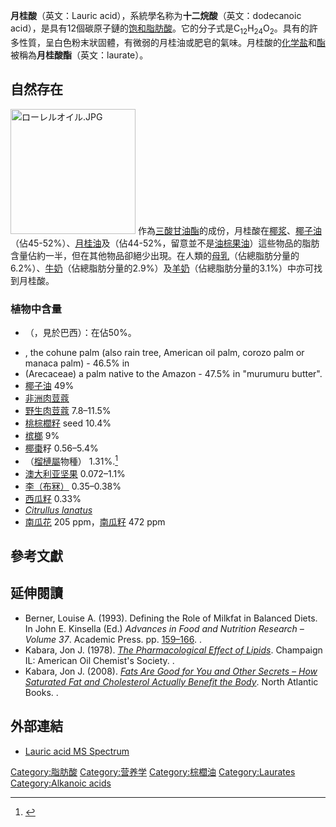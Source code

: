 {{chembox
| Verifiedfields = changed
| Watchedfields = changed
| verifiedrevid = 417697408
| ImageFile = Lauric acid.svg
| ImageSize = 
| ImageName = Skeletal formula of lauric acid
| ImageFile2 = Lauric-acid-3D-balls.png
| ImageSize1 = 
| ImageName1 = Ball-and-stick model of lauric acid
| IUPACName = Dodecanoic acid
|OtherNames=十二(烷)酸、''n''-Dodecanoic acid, Dodecylic acid, Dodecoic acid, 
Laurostearic acid, Vulvic acid, 1-Undecanecarboxylic acid, Duodecylic acid, C12:0 ([[Fatty_acid|Lipid numbers]])
|Section1={{Chembox Identifiers
| IUPHAR_ligand = 5534
| CASNo_Ref = {{cascite|correct|CAS}}
| CASNo = 143-07-7
| ChEBI_Ref = {{ebicite|changed|EBI}} 
| ChEBI = 30805
| ChEMBL_Ref = {{ebicite|changed|EBI}}
| ChEMBL = 108766 
| PubChem = 3893
| ChemSpiderID_Ref = {{chemspidercite|changed|chemspider}}
| ChemSpiderID = 3756
| KEGG_Ref = {{keggcite|changed|kegg}}
| KEGG = D10714
| SMILES = O=C(O)CCCCCCCCCCC
| InChI = 1/C12H24O2/c1-2-3-4-5-6-7-8-9-10-11-12(13)14/h2-11H2,1H3,(H,13,14)
| InChIKey = POULHZVOKOAJMA-UHFFFAOYAP
| StdInChI_Ref = {{stdinchicite|changed|chemspider}}
| StdInChI = 1S/C12H24O2/c1-2-3-4-5-6-7-8-9-10-11-12(13)14/h2-11H2,1H3,(H,13,14)
| StdInChIKey_Ref = {{stdinchicite|changed|chemspider}}
| StdInChIKey = POULHZVOKOAJMA-UHFFFAOYSA-N
| EINECS = 205-582-1
  }}
|Section2={{Chembox Properties
| C=12 | H=24 | O=2
| Appearance= White powder
| Odor = Slight odor of {{tsl|en|bay oil|}}
| Density = 1.007 g/cm<sup>3</sup> (24 °C)<ref name=dspace /><br/> 0.8744 g/cm<sup>3</sup> (41.5 °C)<ref name=edm /><br/> 0.8679 g/cm<sup>3</sup> (50 °C)<ref name=crc />
| MeltingPtC = 43.8
| MeltingPt_ref = <ref name=crc>{{CRC90}}</ref>
| BoilingPtC = 297.9
| BoilingPt_notes = <br/> {{convert|282.5|C|F K}}<br/> at 512 mmHg<ref name=dspace>{{cite web|url=http://dspace.unimap.edu.my/dspace/bitstream/123456789/14118/1/008_010_012_014-015_fatty%20a.pdf |title=Fatty acids used as phase change materials (PCMs) for thermal energy storage in building material applications |last=G. |first=Chuah T. |last2=D. |first2=Rozanna |last3=A. |first3=Salmiah |last4=Y. |first4=Thomas Choong S. |last5=M. |first5=Sa'ari |publisher=University Putra Malaysia |accessdate=2014-06-22 |year=2006 |deadurl=yes |archiveurl=https://web.archive.org/web/20141103225311/http://dspace.unimap.edu.my/dspace/bitstream/123456789/14118/1/008_010_012_014-015_fatty%20a.pdf |archivedate=2014-11-03 |df= }}</ref><br/> {{convert|225.1|C|F K}}<br/> at 100 mmHg<ref name=crc /><ref name=nist />
| Viscosity = 6.88 cP (50 °C)<br/> 5.37 cP (60 °C)<ref name=edm />
| RefractIndex = 1.423 (70 °C)<ref name=dspace /><br/> 1.4183 (82 °C)<ref name=crc />
| Solubility= 37 mg/L (0 °C)<br/> 55 mg/L (20 °C)<br/> 63 mg/L (30 °C)<br/> 72 mg/L (45 °C)<br/> 83 mg/L (100 °C)<ref name=sioc>{{cite book|last = Seidell|first = Atherton|last2 = Linke|first2 = William F.|year = 1952|title = Solubilities of inorganic and organic compounds|publisher = D. Van Nostrand Company|place = New York|edition = 3rd|pages = 742–743}}</ref>
| VaporPressure = 2.13·10<sup>−6</sup> kPa (25 °C)<ref name=pubchem /><br/> 0.42 kPa (150 °C)<ref name=nist /><br/> 6.67 kPa (210 °C)<ref name="sigma" />
| pKa = 5.3 (20 °C)<ref name=pubchem>{{PubChemLink|3893}}</ref>
| LogP = 4.6<ref name=pubchem />
| Solubility1 = 12.7 g/100 g (0 °C)<br/> 120 g/100 g (20 °C)<br/> 2250 g/100 g (40 °C)<ref name=sioc />
| Solvent1 = methanol
| Solubility2 = 8.95 g/100 g (0 °C)<br/> 60.5 g/100 g (20 °C)<br/> 1590 g/100 g (40 °C)<ref name=sioc />
| Solvent2 = acetone
| Solubility3 = 9.4 g/100 g (0 °C)<br/> 52 g/100 g (20 °C)<br/> 1250 g/100 g (40 °C)<ref name=sioc />
| Solvent3 = ethyl acetate
| Solubility4 = 15.3 g/100 g (0 °C)<br/> 97 g/100 g (20 °C)<br/> 1410 g/100 g (40 °C)<ref name=sioc />
| Solvent4 = toluene
| SolubleOther = 可溶於[[乙醇|乙醇]]、[[乙醚|乙醚]]、[[苯基|苯基]]、[[卤代烷烃|卤代烷烃]]及[[乙酸盐|乙酸盐]]等<ref name=sioc />
| ThermalConductivity = 0.442 W/m·K (solid){{r|edm}}<br/> 0.1921 W/m·K (72.5 °C)<br/> 0.1748 W/m·K (106 °C)<ref name=dspace />
  }}
|Section3={{Chembox Structure
| Dipole = 
| CrystalStruct = [[单斜晶系|单斜晶系]] (α-form)<ref name=csba /><br/>[[三斜晶系|三斜晶系]]、[[皮尔逊符号|aP228]] (γ-form)<ref name=acta>{{cite web|url = http://actachemscand.org/pdf/acta_vol_10_p0001-0008.pdf|title = On the structure of the crystal form A of lauric acid|last = Sydow|first = Erik von|website = actachemscand.org|publisher = Acta Chemica Scandinavica|access-date = 2014-06-14|year = 1956|volume = 10|archive-date = 2014-07-14|archive-url = https://web.archive.org/web/20140714173350/http://actachemscand.org/pdf/acta_vol_10_p0001-0008.pdf|dead-url = no}}</ref>
| SpaceGroup = P2<sub>1</sub>/a, No. 14 (α-form)<ref name=csba /><br/> P{{overline|1}}, No. 2 (γ-form)<ref name=acta />
| PointGroup = 2/m (α-form)<ref name=csba /><br/> {{overline|1}} (γ-form)<ref name=acta />
| LattConst_a = 9.524 Å
| LattConst_b = 4.965 Å
| LattConst_c = 35.39 Å (α-form)<ref name=csba>{{Cite journal | doi = 10.1107/S0365110X51001069| title = The crystal structure of lauric acid| journal = Acta Crystallographica| volume = 4| issue = 4| pages = 324–329| year = 1951| last1 = Vand | first1 = V.| last2 = Morley | first2 = W. M.| last3 = Lomer | first3 = T. R.}}</ref>
| LattConst_alpha = 
| LattConst_beta = 129.22
| LattConst_gamma = 
  }}
|Section4={{Chembox Thermochemistry
| DeltaHc = 7377 kJ/mol<br/> 7425.8 kJ/mol (292 K)<ref name=nist>{{nist|name=Dodecanoic acid|id=C143077|access-date=2014-06-14|mask=FFFF|units=SI}}</ref>
| HeatCapacity = 404.28 J/mol·K<ref name=nist />
| DeltaHf = −775.6 kJ/mol<ref name=pubchem />
  }}
|Section5={{Chembox Hazards
| MainHazards =
| GHSPictograms = {{GHS05}}
| GHSSignalWord = Danger
| HPhrases = {{H-phrases|412}}<ref name="sigma" />
| PPhrases = {{P-phrases|273}}<ref name="sigma" />
| FlashPtC = 113
| FlashPt = >
| FlashPt_ref = {{r|sigma}}
| AutoignitionPt =
| NFPA-H = 1
| NFPA-F = 1
| NFPA-R = 1
| NFPA-S = 
  }}
|Section6={{Chembox Related
| OtherCompounds = {{tsl|en|Glyceryl laurate|}}
  }}
|Section8={{Chembox Related
| OtherCompounds = [[十一酸|十一酸]]、[[十三酸|十三酸]]
 }}
}}

'''月桂酸'''（英文：Lauric acid），系統學名称为'''十二烷酸'''（英文：dodecanoic acid），是具有12個碳原子鏈的[[飽和脂肪|饱和]][[脂肪酸|脂肪酸]]。它的分子式是C<sub>12</sub>H<sub>24</sub>O<sub>2</sub>。具有{{tsl|en|Medium-chain triglyceride|中鏈脂肪酸}}的許多性質，呈白色粉末狀固體，有微弱的月桂油或肥皂的氣味。月桂酸的[[盐_(化学)|化学盐]]和[[酯|酯]]被稱為'''月桂酸酯'''（英文：laurate）。

==自然存在==
[[File:ローレルオイル.JPG|200px]]
作為[[三酸甘油酯|三酸甘油酯]]的成份，月桂酸在[[椰浆|椰浆]]、[[椰子油|椰子油]]（佔45-52%）、[[月桂#油|月桂油]]及{{tsl|en|palm kernel oil|油棕籽油}}（佔44-52%，留意並不是[[油棕果油|油棕果油]]）這些物品的脂肪含量佔約一半{{r|lexicon|Ullmann}}，但在其他物品卻絕少出現。在人類的[[母乳|母乳]]（佔總脂肪分量的6.2%）、[[牛奶|牛奶]]（佔總脂肪分量的2.9%）及[[羊奶|羊奶]]（佔總脂肪分量的3.1%）中亦可找到月桂酸{{r|lexicon}}。

===植物中含量===
* {{tsl|en|Attalea speciosa|巴巴苏}}（''{{tsl|en|Attalea speciosa|Attalea speciosa}}''，見於巴西）：在{{tsl|en|babassu oil|巴巴苏籽油}}佔50%。
*''{{tsl|en|Attalea cohune|}}'', the cohune palm (also rain tree, American oil palm, corozo palm or manaca palm) - 46.5% in {{tsl|en|cohune oil|}}
*''{{tsl|en|Astrocaryum murumuru|}}'' (Arecaceae) a palm native to the Amazon - 47.5% in "murumuru butter".
*[[椰子油|椰子油]] 49% 
*[[非洲肉荳蔻|非洲肉荳蔻]] ''{{tsl|en|Pycnanthus angolensis|}}''
*[[野生肉荳蔻|野生肉荳蔻]] ''{{tsl|en|Virola surinamensis|}}'' 7.8–11.5%
*[[桃椰子#籽|桃棕櫚籽]] seed 10.4%
*[[槟榔|槟榔]] 9%
*[[椰棗|椰棗]]籽 0.56–5.4%
*''{{tsl|en|Durio graveolens|}}''（[[榴槤屬|榴槤屬]]物種） 1.31%.<ref name="Nasaruddin">{{cite journal|last1=Nasaruddin|first1=Mohd hanif|last2=Noor|first2=Noor Qhairul Izzreen Mohd|last3=Mamat|first3=Hasmadi|title=Komposisi Proksimat dan Komponen Asid Lemak Durian Kuning (Durio graveolens) Sabah|journal=Sains Malaysiana|date=2013|volume=42|issue=9|pages=1283–1288|url=http://www.ukm.my/jsm/pdf_files/SM-PDF-42-9-2013/11%20Mohd%20Hanif.pdf|accessdate=28 November 2017|trans-title=Proximate and Fatty Acid Composition of Sabah Yellow Durian (Durio graveolens)|language=ms|format=PDF|issn=0126-6039|oclc=857479186|archive-date=2017-12-01|archive-url=https://web.archive.org/web/20171201034400/http://www.ukm.my/jsm/pdf_files/SM-PDF-42-9-2013/11%20Mohd%20Hanif.pdf|dead-url=no}}</ref>
*[[澳大利亚坚果|澳大利亚坚果]] 0.072–1.1%
*[[李亚属|李（布冧）]] 0.35–0.38%
*[[西瓜#籽|西瓜籽]] 0.33%
*''[[Citrullus_lanatus|Citrullus lanatus]]''
* [[南瓜#花|南瓜花]] 205 ppm，[[南瓜籽|南瓜籽]] 472 ppm

==參考文獻==
{{reflist|refs=
<ref name=edm>{{cite book
 |url = {{Google books |plainurl=yes |id=6PDnxdmwlKUC |pg=PA278 }}
 |last = Mezaki|first = Reiji
 |last2 = Mochizuki|first2 = Masafumi
 |last3 = Ogawa|first3 = Kohei
 |year = 2000
 |title = Engineering data on mixing
 |publisher = Elsevier Science B.V. |page = 278
 |isbn = 0-444-82802-8 |edition = 1st}}</ref>
<ref name="lexicon">{{cite journal |url=http://iupac.org/publications/pac/73/4/0685/ |last1=Beare-Rogers |first1=J. |last2=Dieffenbacher |first2=A. |last3=Holm |first3=J.V. |year=2001 |title=Lexicon of lipid nutrition (IUPAC Technical Report) |journal=''[[Pure_and_Applied_Chemistry|Pure and Applied Chemistry]]'' |volume=73 |issue=4 |pages=685–744 |doi=10.1351/pac200173040685 |language=en |access-date=2018-08-29 |archive-date=2018-12-13 |archive-url=https://web.archive.org/web/20181213033339/http://iupac.org/publications/pac/73/4/0685/ |dead-url=no }}</ref>
<ref name="sigma">{{Sigma-Aldrich|id=w261416|name=Lauric acid|access-date=2014-06-14}}</ref>
<ref name="Ullmann">{{cite journal 
 |first1=David J. |last1=Anneken
 |first2=Sabine   |last2=Both
 |first3=Ralf     |last3=Christoph
 |first4=Georg    |last4=Fieg
 |first5=Udo      |last5=Steinberner
 |first6=Alfred   |last6=Westfechtel |year=2006
 |title="Fatty Acids" in Ullmann's Encyclopedia of Industrial Chemistry
 |publisher=Wiley-VCH |location=Weinheim
 |doi=10.1002/14356007.a10_245.pub2}}</ref>
}}

==延伸閱讀==
* Berner, Louise A. (1993). Defining the Role of Milkfat in Balanced Diets. In John E. Kinsella (Ed.) ''Advances in Food and Nutrition Research – Volume 37''. Academic Press. pp. [https://books.google.com/books?id=wflcBD1PKx8C&pg=PA159&dq=#v=onepage&q&f=false 159–166]. {{ISBN|978-0-12-016437-0}}.
* Kabara, Jon J. (1978). [https://books.google.com/books?id=zQSzj1hcYVkC&printsec=frontcover&dq=#v=onepage&q&f=false ''The Pharmacological Effect of Lipids'']. Champaign IL: American Oil Chemist's Society. {{ISBN|9991817697}}.
* Kabara, Jon J. (2008). [https://books.google.com/books?id=z8EoP-5sZ6sC&printsec=frontcover&source=gbs_ge_summary_r&cad=0#v=onepage&q&f=false ''Fats Are Good for You and Other Secrets – How Saturated Fat and Cholesterol Actually Benefit the Body'']. North Atlantic Books. {{ISBN|1-55643-690-4}}.

==外部連結==
{{Commons category|Lauric acid}}
* [http://gmd.mpimp-golm.mpg.de/Spectrums/82155059-5257-4809-a5d5-c30751495378.aspx Lauric acid MS Spectrum] {{Wayback|url=http://gmd.mpimp-golm.mpg.de/Spectrums/82155059-5257-4809-a5d5-c30751495378.aspx |date=20200803041403 }}

{{脂肪酸}}
{{Lipids}}
{{Authority control}}

[[Category:脂肪酸|Category:脂肪酸]]
[[Category:营养学|Category:营养学]]
[[Category:棕櫚油|Category:棕櫚油]]
<!-- 没有链接 -->[[Category:Laurates|Category:Laurates]]
<!-- 没有链接 -->[[Category:Alkanoic_acids|Category:Alkanoic acids]]